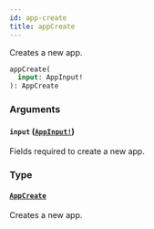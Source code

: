 ```yaml
---
id: app-create
title: appCreate
---
```


Creates a new app.

```graphql
appCreate(
  input: AppInput!
): AppCreate

```

### Arguments

#### `input` ([`AppInput!`](../../../developer/api-reference/inputs/app-input))

Fields required to create a new app.

### Type

#### [`AppCreate`](../../../developer/api-reference/objects/app-create)

Creates a new app.

